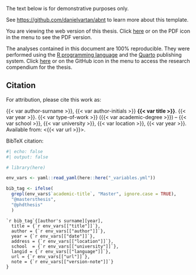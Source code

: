 ::: {.callout-important}
The text below is for demonstrative purposes only.

See <https://github.com/danielvartan/abnt> to learn more about this template.
:::

You are viewing the web version of this thesis. Click [here](index.pdf) or on the PDF icon in the menu to see the PDF version.

The analyses contained in this document are 100% reproducible. They were performed using the [R programming language](https://www.r-project.org/) and the [Quarto](https://quarto.org/) publishing system. Click [here](https://github.com/danielvartan/abnt) or on the GitHub icon in the menu to access the research compendium for the thesis.

## Citation

For attribution, please cite this work as:

{{< var author-surname >}}, {{< var author-initials >}} __{{< var title >}}__. {{< var year >}}. {{< var type-of-work >}} ({{< var academic-degree >}}) -- {{< var school >}}, {{< var university >}}, {{< var location >}}, {{< var year >}}. Available from: <{{< var url >}}>.

BibTeX citation:

```r
#| echo: false
#| output: false

# library(here)

env_vars <- yaml::read_yaml(here::here("_variables.yml"))

bib_tag <- ifelse(
  grepl(env_vars$`academic-title`, "Master", ignore.case = TRUE), 
  "@mastersthesis", 
  "@phdthesis"
  )
```

```
`r bib_tag`{[author's surname][year],
  title = {`r env_vars[["title"]]`},
  author = {`r env_vars[["author"]]`},
  year = {`r env_vars[["date"]]`},
  address = {`r env_vars[["location"]]`},
  school  = {`r env_vars[["university"]]`},
  langid = {`r env_vars[["language"]]`},
  url = {`r env_vars[["url"]]`},
  note = {`r env_vars[["version-note"]]`}
}
```
